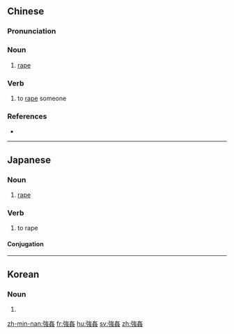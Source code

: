 {{also|強奸|强奸}}
==Chinese==
{{zh-forms|s=强奸|t2=強奸}}

===Pronunciation===
{{zh-pron
|m=qiángjiān
|c=koeng4 gaan1
|h=pfs=khiòng-kiên
|md=giòng-găng
|mn=qz,tw,xm:kiông-kan/twvk,zz:kiâng-kan
|mn-t=kiang5 gang1
|cat=n,v
}}

===Noun===
{{zh-noun}}

# [[rape]]

===Verb===
{{zh-verb}}

# to [[rape]] someone

===References===
* {{R:nan:Duffus 1883|force|113}}

----

==Japanese==
{{ja-kanjitab|ごう|かん|yomi=on}}

===Noun===
{{ja-noun|ごうかん}}

# [[rape]]

===Verb===
{{ja-verb-suru|ごうかん}}

# to rape

====Conjugation====
{{ja-suru|ごうかん}}

----

==Korean==
{{ko-hanjatab}}

===Noun===
{{ko-noun|hj|hangeul=강간}}

# {{hanja form of|강간|[[rape]]}}

[[zh-min-nan:強姦]]
[[fr:強姦]]
[[hu:強姦]]
[[sv:強姦]]
[[zh:強姦]]